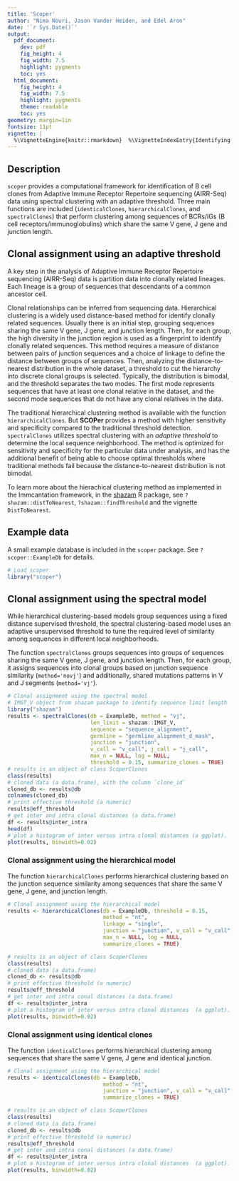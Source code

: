 ```yaml
---
title: 'Scoper'
author: "Nima Nouri, Jason Vander Heiden, and Edel Aron"
date: '`r Sys.Date()`'
output:
  pdf_document:
    dev: pdf
    fig_height: 4
    fig_width: 7.5
    highlight: pygments
    toc: yes
  html_document:
    fig_height: 4
    fig_width: 7.5
    highlight: pygments
    theme: readable
    toc: yes
geometry: margin=1in
fontsize: 11pt
vignette: |
  %\VignetteEngine{knitr::rmarkdown}  %\VignetteIndexEntry{Identifying clones from high-throughput B cell repertoire sequencing data}  %\usepackage[utf8]{inputenc}
---
```


## Description

`scoper` provides a computational framework for identification of B cell clones from 
Adaptive Immune Receptor Repertoire sequencing (AIRR-Seq) data using spectral 
clustering with an adaptive threshold. Three main functions 
are included (`identicalClones`, `hierarchicalClones`, and `spectralClones`) 
that perform clustering among sequences of BCRs/IGs (B cell receptors/immunoglobulins) 
which share the same V gene, J gene and junction length.

## Clonal assignment using an adaptive threshold

A key step in the analysis of Adaptive Immune Receptor Repertoire sequencing (AIRR-Seq) data is
partition data into clonally related lineages. Each lineage is a group of sequences that descendants of a common ancestor cell.

Clonal relationships can be inferred from sequencing data. Hierarchical clustering is a widely used distance-based method for identify clonally related sequences. Usually there is an initial
step, grouping sequences sharing the same V gene, J gene, and junction length. Then, for each group, the high diversity in the junction region is used as a fingerprint to identify clonally related sequences. This method requires a measure of distance between pairs of junction sequences and a choice of linkage to define the distance between groups of sequences. Then, analyzing the distance-to-nearest distribution in the whole dataset, a threshold to cut the hierarchy into discrete clonal groups is selected. Typically, the distribution is bimodal, and the threshold separates the two modes. The first mode represents sequences that have at least one clonal relative in the dataset, and the second mode sequences that do not have any clonal relatives in the data. 

The traditional hierarchical clustering method is available with the function `hierarchicalClones`. But **SCOPer** provides a method with higher sensitivity and specificity compared to the traditional threshold detection. `spectralClones` utilizes spectral clustering with an *adaptive threshold* to determine the local sequence neighborhood. The method is optimized for sensitivity and specificity for the particular data under analysis, and has the additional benefit of being able to choose optimal thresholds where traditional methods fail because the distance-to-nearest distribution is not bimodal.

To learn more about the hierachical clustering  method as implemented in the Immcantation framework, in the [shazam](https://shazam.readthedocs.io) R package, see `?shazam::distToNearest`, `?shazam::findThreshold` and the vignette `DistToNearest`.

## Example data

A small example database is included in the `scoper` package. See ` ?scoper::ExampleDb` for details.

```r
# Load scoper
library("scoper")
```

## Clonal assignment using the spectral model

While hierarchical clustering-based models group sequences using a fixed distance supervised threshold, the spectral clustering-based model uses an adaptive unsupervised threshold to tune the required level of similarity among sequences in different local neighborhoods. 

The function `spectralClones` groups sequences into groups of sequences sharing the same V gene, J gene, and junction length. Then, for each group, it assigns sequences into clonal groups based on junction sequence similarity (`method='novj'`) and additionally, shared mutations patterns in V and J segments (`method='vj'`).


```r
# Clonal assignment using the spectral model
# IMGT_V object from shazam package to identify sequence limit length
library("shazam")
results <- spectralClones(db = ExampleDb, method = "vj",
                          len_limit = shazam::IMGT_V,
                          sequence = "sequence_alignment",
                          germline = "germline_alignment_d_mask",
                          junction = "junction",
                          v_call = "v_call", j_call = "j_call",
                          max_n = NULL, log = NULL,
                          threshold = 0.15, summarize_clones = TRUE)
# results is an object of class ScoperClones
class(results)
# cloned data (a data.frame), with the column `clone_id`
cloned_db <- results@db
colnames(cloned_db)
# print effective threshold (a numeric)
results@eff_threshold
# get inter and intra clonal distances (a data.frame)
df <- results@inter_intra
head(df)
# plot a histogram of inter versus intra clonal distances (a ggplot).
plot(results, binwidth=0.02)
```

### Clonal assignment using the hierarchical model

The function `hierarchicalClones` performs hierarchical clustering based on the junction sequence similarity among sequences that share the same V gene, J gene, and junction length.


```r
# Clonal assignment using the hierarchical model
results <- hierarchicalClones(db = ExampleDb, threshold = 0.15,
                              method = "nt",
                              linkage = "single",
                              junction = "junction", v_call = "v_call", j_call = "j_call",
                              max_n = NULL, log = NULL,
                              summarize_clones = TRUE)

# results is an object of class ScoperClones
class(results)
# cloned data (a data.frame)
cloned_db <- results@db
# print effective threshold (a numeric)
results@eff_threshold
# get inter and intra conal distances (a data.frame)
df <- results@inter_intra
# plot a histogram of inter versus intra clonal distances  (a ggplot).
plot(results, binwidth=0.02)
```

### Clonal assignment using identical clones

The function `identicalClones` performs hierarchical clustering among sequences that share the same V gene, J gene and identical junction.


```r
# Clonal assignment using the hierarchical model
results <- identicalClones(db = ExampleDb,
                              method = "nt",
                              junction = "junction", v_call = "v_call", j_call = "j_call",
                              summarize_clones = TRUE)

# results is an object of class ScoperClones
class(results)
# cloned data (a data.frame)
cloned_db <- results@db
# print effective threshold (a numeric)
results@eff_threshold
# get inter and intra conal distances (a data.frame)
df <- results@inter_intra
# plot a histogram of inter versus intra clonal distances  (a ggplot).
plot(results, binwidth=0.02)
```

